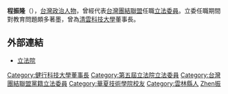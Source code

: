 {{BLP unsourced|time=2022-06-16T01:13:12+00:00}}
{{Infobox_officeholder
| name = 程振隆
| image name =
| width = 
| now = 台灣政治人士 
| period = 
| Sex = 男 
| Native place = [[台灣|台灣]][[雲林|雲林]]
| date of birth =1953年1月20日
| party = {{Tsu|21px}}
| place of birth = [[台灣|台灣]][[雲林|雲林]]
| educate = 
*[[華夏工專|華夏工專]]化工科畢業
*美國加州人文大學碩士
*俄羅斯國立工業大學「斯坦金」榮譽博士
*清雲系列文教機構創辦人
*[[清雲科技大學|清雲科技大學]]董事長
*立法院（第五屆）委員<br><span style="color: blue;">(2002年-2005年)</span>
*台灣團結聯盟立法院黨團副總召集人
}}
'''程振隆'''（{{bd|1953年|1月20日|catIdx=C}}），[[台灣|台灣]][[政治人物|政治人物]]，曾經代表[[台灣團結聯盟|台灣團結聯盟]]任職[[立法委員|立法委員]]。立委任職期間對教育問題頗多著墨，曾為[[清雲科技大學|清雲科技大學]]董事長。

==外部連結==
*[http://www.ly.gov.tw/ly/01_introduce/0103_leg/leg_main/leg_ver01_01.jsp?ItemNO=01030100&lgno=00154&stage=5 立法院] {{Wayback|url=http://www.ly.gov.tw/ly/01_introduce/0103_leg/leg_main/leg_ver01_01.jsp?ItemNO=01030100&lgno=00154&stage=5 |date=20070930210415 }}

{{TW-poli-bio-stub}}
{{DEFAULTSORT:Cheng程}}
[[Category:健行科技大學董事長|Category:健行科技大學董事長]]
[[Category:第五屆立法院立法委員|Category:第五屆立法院立法委員]]
[[Category:台灣團結聯盟黨籍立法委員|Category:台灣團結聯盟黨籍立法委員]]
[[Category:華夏技術學院校友|Category:華夏技術學院校友]]
[[Category:雲林縣人|Category:雲林縣人]]
[[Category:程姓|Zhen振]]